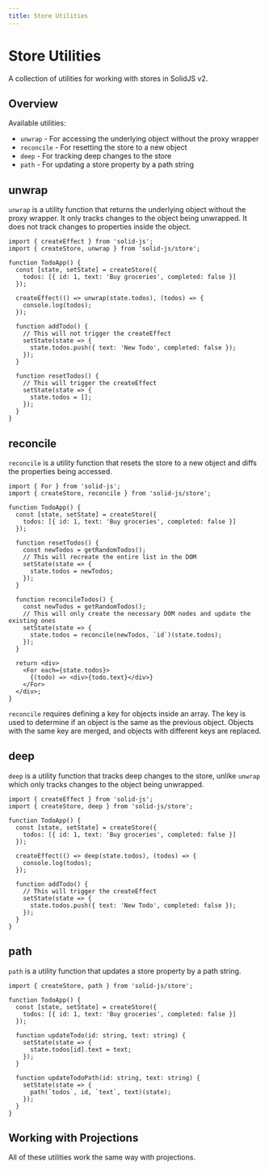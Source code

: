 ```yaml
---
title: Store Utilities
---
```


# Store Utilities

A collection of utilities for working with stores in SolidJS v2.

## Overview

Available utilities:
- `unwrap` - For accessing the underlying object without the proxy wrapper
- `reconcile` - For resetting the store to a new object
- `deep` - For tracking deep changes to the store
- `path` - For updating a store property by a path string

## unwrap

`unwrap` is a utility function that returns the underlying object without the proxy wrapper. It only tracks changes to the object being unwrapped. It does not track changes to properties inside the object.

```tsx
import { createEffect } from 'solid-js';
import { createStore, unwrap } from 'solid-js/store';

function TodoApp() {
  const [state, setState] = createStore({
    todos: [{ id: 1, text: 'Buy groceries', completed: false }]
  });
  
  createEffect(() => unwrap(state.todos), (todos) => {
    console.log(todos);
  });

  function addTodo() {
    // This will not trigger the createEffect
    setState(state => {
      state.todos.push({ text: 'New Todo', completed: false });
    });
  }
  
  function resetTodos() {
    // This will trigger the createEffect
    setState(state => {
      state.todos = [];
    });
  }
}
```

## reconcile

`reconcile` is a utility function that resets the store to a new object and diffs the properties being accessed.

```tsx
import { For } from 'solid-js';
import { createStore, reconcile } from 'solid-js/store';

function TodoApp() {
  const [state, setState] = createStore({
    todos: [{ id: 1, text: 'Buy groceries', completed: false }]
  });
  
  function resetTodos() {
    const newTodos = getRandomTodos();
    // This will recreate the entire list in the DOM
    setState(state => {
      state.todos = newTodos;
    });
  }

  function reconcileTodos() {
    const newTodos = getRandomTodos();
    // This will only create the necessary DOM nodes and update the existing ones
    setState(state => {
      state.todos = reconcile(newTodos, `id`)(state.todos);
    });
  }

  return <div>
    <For each={state.todos}>
      {(todo) => <div>{todo.text}</div>}
    </For>
  </div>;
}
```

`reconcile` requires defining a key for objects inside an array. The key is used to determine if an object is the same as the previous object. Objects with the same key are merged, and objects with different keys are replaced.

## deep

`deep` is a utility function that tracks deep changes to the store, unlike `unwrap` which only tracks changes to the object being unwrapped.

```tsx
import { createEffect } from 'solid-js';
import { createStore, deep } from 'solid-js/store';

function TodoApp() {
  const [state, setState] = createStore({
    todos: [{ id: 1, text: 'Buy groceries', completed: false }]
  });

  createEffect(() => deep(state.todos), (todos) => {
    console.log(todos);
  });

  function addTodo() {
    // This will trigger the createEffect
    setState(state => {
      state.todos.push({ text: 'New Todo', completed: false });
    });
  }
}
```

## path

`path` is a utility function that updates a store property by a path string.

```tsx
import { createStore, path } from 'solid-js/store';

function TodoApp() {
  const [state, setState] = createStore({
    todos: [{ id: 1, text: 'Buy groceries', completed: false }]
  });

  function updateTodo(id: string, text: string) {
    setState(state => {
      state.todos[id].text = text;
    });
  }

  function updateTodoPath(id: string, text: string) {
    setState(state => {
      path(`todos`, id, `text`, text)(state);
    });
  }
}
```

## Working with Projections

All of these utilities work the same way with projections.